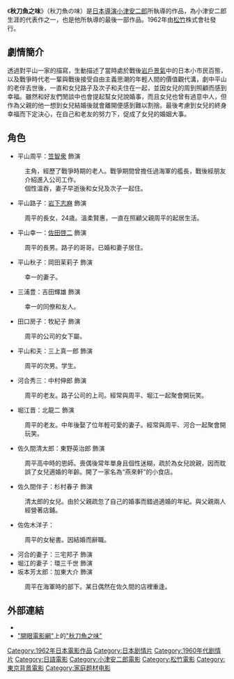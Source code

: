 {{unreferenced|time=2014-09-07T22:30:44+00:00}}
{{Infobox_Film
  |name           =秋刀魚之味
  |original_name  =秋刀魚の味<br>さんまのあじ
  |image          =An Autumn Afternoon.jpg
  |caption        =日本海报
  |imdb_id        =0056444
  |director       =[[小津安二郎|小津安二郎]]
  |producer       =[[松竹|松竹]]
  |writer         =[[野田高梧|野田高梧]] & 小津安二郎
  |starring       =[[岩下志麻|岩下志麻]]<br> [[笠智衆|笠智衆]]<br> [[佐田啓二|佐田啓二]]<br> [[岡田茉莉子|岡田茉莉子]]<br> [[三上真一郎|三上真一郎]]<br> [[東野英治郎|東野英治郎]]<br> [[杉村春子|杉村春子]]<br> [[吉田輝雄|吉田輝雄]]<br> [[牧紀子|牧紀子]]<br>[[中村伸郎|中村伸郎]]<br> [[三宅邦子|三宅邦子]]<br> [[加東大介|加東大介]]<br> [[岸田今日子|岸田今日子]]
  |distributor    =[[松竹|松竹]]
  |original_music =[[齋藤高順|齋藤高順]]
  |released       =1962年11月18日
  |runtime        =113 分钟
  |country        = {{flagicon|Japan}}[[日本|日本]]
  |language       =[[日語|日語]]
  |budget         =
  |awards         =
  }}
《'''秋刀魚之味'''》（秋刀魚の味）是[[日本|日本]][[導演|導演]][[小津安二郎|小津安二郎]]所執導的作品，為小津安二郎生涯的代表作之一，也是他所執導的最後一部作品。1962年由[[松竹|松竹]]株式會社發行。

==劇情簡介==
透過對平山一家的描寫，生動描述了當時處於戰後[[岩戶景氣|岩戶景氣]]中的日本小市民百態，以及戰爭時代老一輩與戰後接受自由主義思潮的年輕人間的價值觀代溝，劇中平山的老伴去世後，一直和女兒路子及次子和夫住在一起，並因女兒的周到照顧而感到幸福。雖然和好友們閒談中也會提起幫女兒說婚事，而且女兒也曾有過意中人，但作為父親的他一想到女兒結婚後就會離開便感到難以割捨。最後考慮到女兒的終身幸福而下定決心，在自己和老友的努力下，促成了女兒的婚姻大事。

== 角色 ==
*平山周平：[[笠智衆|笠智衆]] 飾演
:主角，經歷了戰爭時期的老人。戰爭期間曾擔任過海軍的艦長，戰後經朋友介紹進入公司工作。
:個性溫吞，妻子早逝後和女兒及次子一起住。
*平山路子：[[岩下志麻|岩下志麻]] 飾演
:周平的長女，24歳。溫柔賢惠，一直在照顧父親周平的起居生活。
*平山幸一：[[佐田啓二|佐田啓二]] 飾演
:周平的長男。路子的哥哥。已婚和妻子居住。
*平山秋子：岡田茉莉子 飾演
:幸一的妻子。
*三浦豊：吉田輝雄 飾演
:幸一的同僚和友人。
*田口房子：牧紀子 飾演
:周平的公司的女下屬。
*平山和夫：三上真一郎 飾演
:周平的次男。学生。
*河合秀三：中村伸郎 飾演
:周平的老友。路子公司的上司。經常與周平、堀江一起聚會開玩笑。
*堀江晋：北龍二 飾演
:周平的老友。中年後娶了位年輕可愛的妻子。經常與周平、河合一起聚會開玩笑。
*佐久間清太郎：東野英治郎 飾演
:周平高中時的恩師。喪偶後常年單身且個性迷糊，疏於為女兒說親，因而耽誤了女兒適婚的年齡。開了一家名為“燕來軒”的小食店。
*佐久間伴子：杉村春子 飾演
:清太郎的女兒。由於父親疏忽了自己的婚事而錯過適婚的年紀。與父親兩人經營著店鋪。
*佐佐木洋子：
:周平的女秘書。因結婚而辭職。
*河合的妻子：三宅邦子 飾演
*堀江的妻子：環三千世 飾演
*坂本芳太郎：加東大介 飾演
:周平在海軍時的部下。某日偶然在佐久間的店裡重逢。

==外部連結==
*{{imdb title|id=0056444|title=An Autumn Afternoon}}
*[http://www.atmovies.com.tw/home/movie_homepage.html "開眼電影網"]上的[http://app.atmovies.com.tw/movie/movie.cfm?action=filmdata&film_id=fAone0511206 "秋刀魚之味"]

{{小津安二郎}}
{{DEFAULTSORT:Sanmanoazi}}
[[Category:1962年日本電影作品|Category:1962年日本電影作品]]
[[Category:日本剧情片|Category:日本剧情片]]
[[Category:1960年代剧情片|Category:1960年代剧情片]]
[[Category:日語電影|Category:日語電影]]
[[Category:小津安二郎電影|Category:小津安二郎電影]]
[[Category:松竹電影|Category:松竹電影]]
[[Category:東京背景電影|Category:東京背景電影]]
[[Category:家庭题材电影|Category:家庭题材电影]]